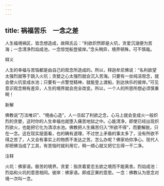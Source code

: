 ```yaml
---
---
---
```

title: 祸福苦乐　一念之差
---



人生福境祸区，皆念想造成，故释氏云：“利欲炽然即是火坑，贪爱沉溺便为苦海；一念清净烈焰成池，一念惊觉船登彼岸。”念头稍异，境界顿殊，可不慎哉。

释义

人生的幸福与苦恼都是由自己的观念所造成的。所以，释迦牟尼佛说：“名利欲望太强烈就等于跳入火坑；贪婪之心太强烈就会沉入苦海。只要有一丝纯洁观念，就会使火坑变成水池；只要有一点警觉精神，就能登上渡船，到达快乐的彼岸。”可见意识观念稍有差异，人生的境界就会完全改变。所以，一个人的所思所想必须慎重啊！

新解

佛教说“万法唯识”、“境由心造”，人一旦起了利欲之念，心马上就会变成火一般炽烈的贪婪，这时你的人生幸福也就堕入痛苦地狱之中。心能清净，即使已经出现炽烈欲火，也能把它化为清凉水池。佛教把人生痛苦归入“所欲不得”，而要解脱，只在一念。这在现实层面看，也的确有道理，不过世上矛盾的事太多了，没有所欲不得之苦了，人又会有事实上的物质不发达之苦。怎么办呢？佛家劝你净心。现代人却把佛当成了工具，有苦恼时就利用它，稍一顺心就又把它忘得一干二净。

注释

火坑：佛家语。极苦的境界。贪爱：指贪着爱恋五欲之境而不能离舍。烈焰成池：烈焰和火坑的意思相同。彼岸：佛家语。即成正果的意思。一念：佛教认为思念对境一次叫一念。